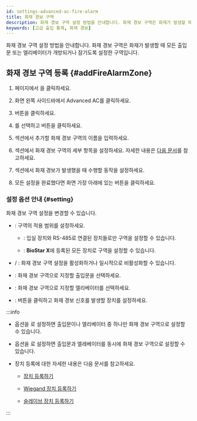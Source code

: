 ```yaml
---
id: settings-advanced-ac-fire-alarm
title: 화재 경보 구역
description: 화재 경보 구역 설정 방법을 안내합니다. 화재 경보 구역은 화재가 발생할 때 모든 출입문 또는 엘리베이터가 개방되거나 잠기도록 설정한 구역입니다.
keywords: [고급 출입 통제, 화재 경보]
---
```


화재 경보 구역 설정 방법을 안내합니다. 화재 경보 구역은 화재가 발생할 때 모든 출입문 또는 엘리베이터가 개방되거나 잠기도록 설정한 구역입니다.

## 화재 경보 구역 등록 {#addFireAlarmZone}

1. <Cmd sid='shell.header.launcher' /> 페이지에서 <Cmd sid='shell.header.setting' />을 클릭하세요.

1. 화면 왼쪽 사이드바에서 <Cmd>Advanced AC</Cmd>를 클릭하세요.

1. <Cmd sid='button.func.addZone' product='2' /> 버튼을 클릭하세요.

1. <Cmd sid='zone.fireAlarm' product='2' />를 선택하고 <Cmd sid='button.apply' product='2' /> 버튼을 클릭하세요.

1. <Cmd sid='common.info' product='2' /> 섹션에서 추가할 화재 경보 구역의 이름을 입력하세요.

1. <Cmd sid='common.setting' product='2' /> 섹션에서 화재 경보 구역의 세부 항목을 설정하세요. 자세한 내용은 [다음 문서](#setting)를 참고하세요.

1. <Cmd sid='common.alarm' product='2' /> 섹션에서 화재 경보가 발생했을 때 수행할 동작을 설정하세요.

1. 모든 설정을 완료했다면 화면 가장 아래에 있는 <Cmd sid='button.apply' product='2' /> 버튼을 클릭하세요.


### 설정 옵션 안내 {#setting}

화재 경보 구역 설정을 변경할 수 있습니다.

* <Cmd sid='zone.globalZone' product='2' />: 구역의 적용 범위를 설정하세요.

  * <Cmd sid='zone.globalZone.local' product='2' />: 입실 장치와 RS-485로 연결된 장치들로만 구역을 설정할 수 있습니다.

  * <Cmd sid='zone.globalZone.global' product='2' />: **BioStar X**에 등록된 모든 장치로 구역을 설정할 수 있습니다.

* <Cmd sid='zone.pause.activated' product='2' /> / <Cmd sid='zone.pause.deactivate' product='2' />: 화재 경보 구역 설정을 활성화하거나 일시적으로 비활성화할 수 있습니다.

* <Cmd sid='zone.pause.doorselected' product='2' />: 화재 경보 구역으로 지정할 출입문을 선택하세요.

* <Cmd sid='zone.pause.liftselected' product='2' />: 화재 경보 구역으로 지정할 엘리베이터를 선택하세요.

* <Cmd sid='zone.deviceInput' product='2' />: <Cmd sid='button.addPlus' product='2' /> 버튼을 클릭하고 화재 경보 신호를 발생할 장치를 설정하세요.

:::info

* <Cmd sid='zone.globalZone' product='2' /> 옵션을 <Cmd sid='zone.globalZone.local' product='2' />로 설정하면 출입문이나 엘리베이터 중 하나만 화재 경보 구역으로 설정할 수 있습니다.

* <Cmd sid='zone.globalZone' product='2' /> 옵션을 <Cmd sid='zone.globalZone.global' product='2' />로 설정하면 출입문과 엘레베이터를 동시에 화재 경보 구역으로 설정할 수 있습니다.

* 장치 등록에 대한 자세한 내용은 다음 문서를 참고하세요.

  * [장치 등록하기](settings-adding-devices)

  * [Wiegand 장치 등록하기](settings-adding-wiegand)

  * [슬레이브 장치 등록하기](settings-adding-slave-device)

:::